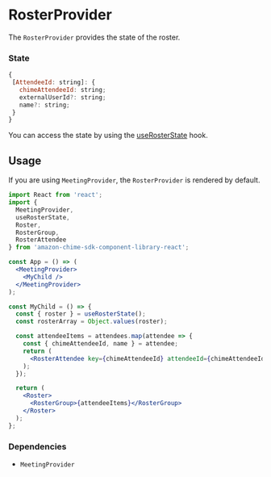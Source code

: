 <Meta title="SDK Providers/RosterProvider" />

# RosterProvider

The `RosterProvider` provides the state of the roster.

### State

```javascript
{
 [AttendeeId: string]: {
   chimeAttendeeId: string;
   externalUserId?: string;
   name?: string;
 }
}
```
You can access the state by using the [useRosterState](/?path=/docs/sdk-hooks-userosterstate--page) hook.

## Usage

If you are using `MeetingProvider`, the `RosterProvider` is rendered by default.

```jsx
import React from 'react';
import {
  MeetingProvider,
  useRosterState,
  Roster,
  RosterGroup,
  RosterAttendee
} from 'amazon-chime-sdk-component-library-react';

const App = () => (
  <MeetingProvider>
    <MyChild />
  </MeetingProvider>
);

const MyChild = () => {
  const { roster } = useRosterState();
  const rosterArray = Object.values(roster);

  const attendeeItems = attendees.map(attendee => {
    const { chimeAttendeeId, name } = attendee;
    return (
      <RosterAttendee key={chimeAttendeeId} attendeeId={chimeAttendeeId} />
    );
  });

  return (
    <Roster>
      <RosterGroup>{attendeeItems}</RosterGroup>
    </Roster>
  );
};
```

### Dependencies

- `MeetingProvider`
